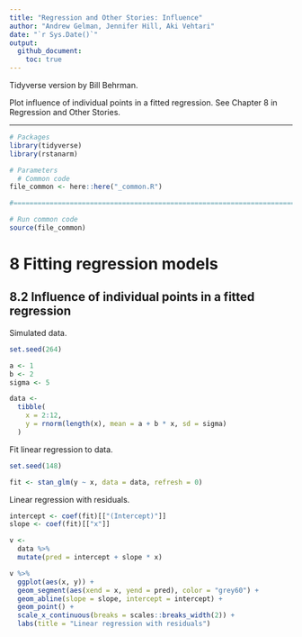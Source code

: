 ```yaml
---
title: "Regression and Other Stories: Influence"
author: "Andrew Gelman, Jennifer Hill, Aki Vehtari"
date: "`r Sys.Date()`"
output:
  github_document:
    toc: true
---
```

Tidyverse version by Bill Behrman.

Plot influence of individual points in a fitted regression. See
Chapter 8 in Regression and Other Stories.

-------------

```r
# Packages
library(tidyverse)
library(rstanarm)

# Parameters
  # Common code
file_common <- here::here("_common.R")

#===============================================================================

# Run common code
source(file_common)
```

# 8 Fitting regression models

## 8.2 Influence of individual points in a fitted regression

Simulated data.

```r
set.seed(264)

a <- 1
b <- 2
sigma <- 5

data <- 
  tibble(
    x = 2:12,
    y = rnorm(length(x), mean = a + b * x, sd = sigma)
  )
```

Fit linear regression to data.

```r
set.seed(148)

fit <- stan_glm(y ~ x, data = data, refresh = 0)
```

Linear regression with residuals.

```r
intercept <- coef(fit)[["(Intercept)"]]
slope <- coef(fit)[["x"]]

v <- 
  data %>% 
  mutate(pred = intercept + slope * x)

v %>% 
  ggplot(aes(x, y)) +
  geom_segment(aes(xend = x, yend = pred), color = "grey60") +
  geom_abline(slope = slope, intercept = intercept) +
  geom_point() +
  scale_x_continuous(breaks = scales::breaks_width(2)) +
  labs(title = "Linear regression with residuals")
```


